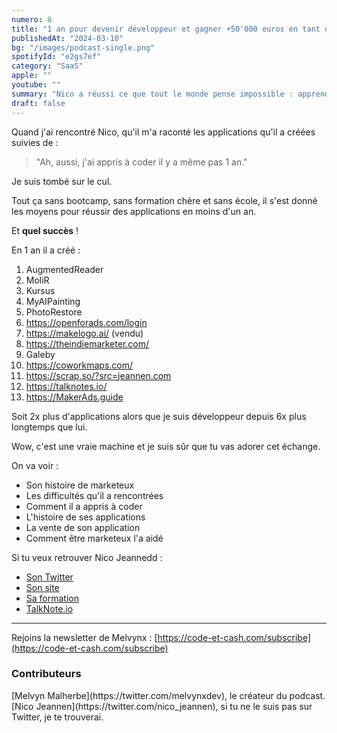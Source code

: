 ```yaml
---
numero: 8
title: "1 an pour devenir développeur et gagner +50'000 euros en tant que Indie Hacker - #9 Nico Jeannen"
publishedAt: "2024-03-10"
bg: "/images/podcast-single.png"
spotifyId: "e2gs7ef"
category: "SaaS"
apple: ""
youtube: ""
summary: "Nico a réussi ce que tout le monde pense impossible : apprendre à coder ET créer des applications à succès en 1 an. Il montre que tout est possible quand on se donne les moyens et son parcours est admirable."
draft: false
---
```


Quand j'ai rencontré Nico, qu'il m'a raconté les applications qu'il a créées suivies de :

> "Ah, aussi, j'ai appris à coder il y a même pas 1 an."

Je suis tombé sur le cul.

Tout ça sans bootcamp, sans formation chère et sans école, il s'est donné les moyens pour réussir des applications en moins d'un an.

Et **quel succès** !

En 1 an il a créé :

1. AugmentedReader
2. MoliR
3. Kursus
4. MyAIPainting
5. PhotoRestore
6. https://openforads.com/login
7. https://makelogo.ai/ (vendu)
8. https://theindiemarketer.com/
9. Galeby
10. https://coworkmaps.com/
11. https://scrap.so/?src=jeannen.com
12. https://talknotes.io/
13. https://MakerAds.guide

Soit 2x plus d'applications alors que je suis développeur depuis 6x plus longtemps que lui.

Wow, c'est une vraie machine et je suis sûr que tu vas adorer cet échange.

On va voir :

- Son histoire de marketeux
- Les difficultés qu'il a rencontrées
- Comment il a appris à coder
- L'histoire de ses applications
- La vente de son application
- Comment être marketeux l'a aidé

Si tu veux retrouver Nico Jeannedd :

- [Son Twitter](https://twitter.com/nico_jeannen)
- [Son site](https://jeannen.com/)
- [Sa formation](https://makerads.guide/?src=jeannen.com)
- [TalkNote.io](https://talknotes.io/)

---

Rejoins la newsletter de Melvynx : [https://code-et-cash.com/subscribe](https://code-et-cash.com/subscribe)

### Contributeurs

<Contributor>
  [Melvyn Malherbe](https://twitter.com/melvynxdev), le créateur du podcast.
</Contributor>
<Contributor>
  [Nico Jeannen](https://twitter.com/nico_jeannen), si tu ne le suis pas sur
  Twitter, je te trouverai.
</Contributor>

